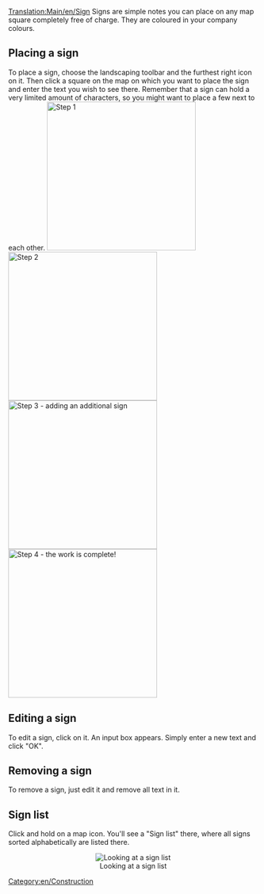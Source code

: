[[Translation:Main/en/Sign]]
Signs are simple notes you can place on any map square completely free of charge. They are coloured in your company colours.

==Placing a sign==

To place a sign, choose the landscaping toolbar and the furthest right icon on it.
Then click a square on the map on which you want to place the sign and enter the text you wish to see there. Remember that a sign can hold a very limited amount of characters, so you might want to place a few next to each other.
[[File:en/Placing signs 1.png|left|thumb|300px|Step 1]]
[[File:en/Placing Signs 2.png|left|thumb|300px|Step 2]] 
[[File:en/Placing signs 3.png|left|thumb|300px|Step 3 - adding an additional sign]] 
[[File:en/Placing signs 4.png|left|thumb|300px|Step 4 - the work is complete!]] 
<br style="clear:both;"/>

==Editing a sign==

To edit a sign, click on it. An input box appears. Simply enter a new text and click "OK".

==Removing a sign==

To remove a sign, just edit it and remove all text in it.
{{en/Warning|Remember, in multiplayer games anyone can edit and delete your signs, so don't put important information there and keep an eye on them to make sure your competitors aren't making you look like a fool!}}

==Sign list==

Click and hold on a map icon. You'll see a "Sign list" there, where all signs sorted alphabetically are listed there.
<center>[[File:en/Sign list.png|center|none|frame|Looking at a sign list]]</center>
[[Category:en/Construction]]